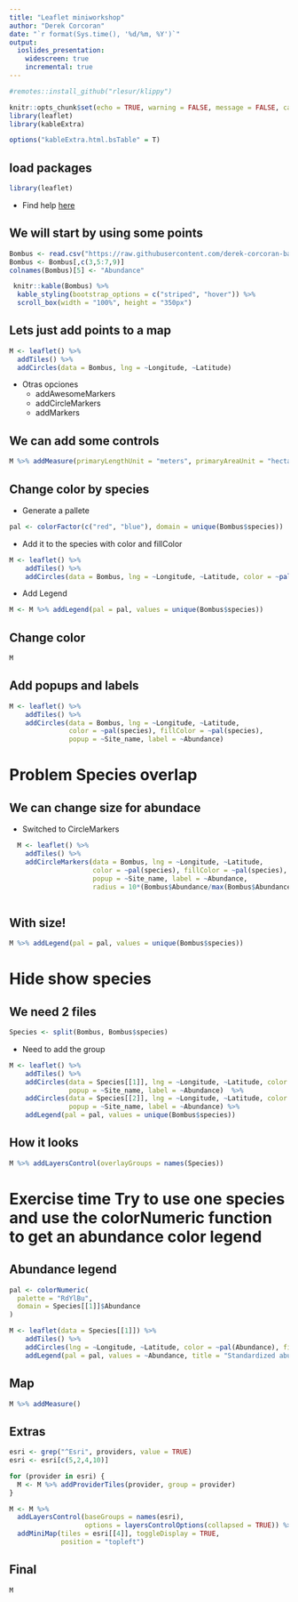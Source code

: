 ```yaml
---
title: "Leaflet miniworkshop"
author: "Derek Corcoran"
date: "`r format(Sys.time(), '%d/%m, %Y')`"
output:
  ioslides_presentation:
    widescreen: true
    incremental: true
---
```


```r
#remotes::install_github("rlesur/klippy")

knitr::opts_chunk$set(echo = TRUE, warning = FALSE, message = FALSE, cache = FALSE, tidy = TRUE, tidy.opts= list(blank = FALSE, width.cutoff = 60))
library(leaflet)
library(kableExtra)

options("kableExtra.html.bsTable" = T)
```



## load packages

```r
library(leaflet)
```

* Find help [here](https://rstudio.github.io/leaflet/)

## We will start by using some points

```r
Bombus <- read.csv("https://raw.githubusercontent.com/derek-corcoran-barrios/derek-corcoran-barrios.github.io/master/Presentaciones_Espacial/Species.csv")
Bombus <- Bombus[,c(3,5:7,9)]
colnames(Bombus)[5] <- "Abundance"
```

```r
 knitr::kable(Bombus) %>%
  kable_styling(bootstrap_options = c("striped", "hover")) %>%
  scroll_box(width = "100%", height = "350px")
```


## Lets just add points to a map

```r
M <- leaflet() %>% 
  addTiles() %>% 
  addCircles(data = Bombus, lng = ~Longitude, ~Latitude) 
```

* Otras opciones
    + addAwesomeMarkers
    + addCircleMarkers
    + addMarkers

## We can add some controls

```r
M %>% addMeasure(primaryLengthUnit = "meters", primaryAreaUnit = "hectare")
```


## Change color by species

* Generate a pallete

```r
pal <- colorFactor(c("red", "blue"), domain = unique(Bombus$species))
```

* Add it to the species with color and fillColor

```r
M <- leaflet() %>% 
    addTiles() %>% 
    addCircles(data = Bombus, lng = ~Longitude, ~Latitude, color = ~pal(species), fillColor = ~pal(species))
```

* Add Legend

```r
M <- M %>% addLegend(pal = pal, values = unique(Bombus$species))
```


## Change color

```r
M
```

## Add popups and labels

```r
M <- leaflet() %>% 
    addTiles() %>% 
    addCircles(data = Bombus, lng = ~Longitude, ~Latitude, 
               color = ~pal(species), fillColor = ~pal(species),
               popup = ~Site_name, label = ~Abundance)
```


# Problem Species overlap

## We can change size for abundace

* Switched to CircleMarkers

```r
  M <- leaflet() %>% 
    addTiles() %>% 
    addCircleMarkers(data = Bombus, lng = ~Longitude, ~Latitude, 
                     color = ~pal(species), fillColor = ~pal(species),
                     popup = ~Site_name, label = ~Abundance,
                     radius = 10*(Bombus$Abundance/max(Bombus$Abundance)))
  
```

## With size!

```r
M %>% addLegend(pal = pal, values = unique(Bombus$species))
```


# Hide show species

## We need 2 files

```r
Species <- split(Bombus, Bombus$species)
```

* Need to add the group

```r
M <- leaflet() %>% 
    addTiles() %>% 
    addCircles(data = Species[[1]], lng = ~Longitude, ~Latitude, color = ~pal(species), fillColor = ~pal(species), group = names(Species)[1],
               popup = ~Site_name, label = ~Abundance)  %>% 
    addCircles(data = Species[[2]], lng = ~Longitude, ~Latitude, color = ~pal(species), fillColor = ~pal(species), group = names(Species)[2],
               popup = ~Site_name, label = ~Abundance) %>% 
    addLegend(pal = pal, values = unique(Bombus$species))
```

## How it looks

```r
M %>% addLayersControl(overlayGroups = names(Species))
```

# Exercise time Try to use one species and use the colorNumeric function to get an abundance color legend

## Abundance legend

```r
pal <- colorNumeric(
  palette = "RdYlBu",
  domain = Species[[1]]$Abundance
)
```



```r
M <- leaflet(data = Species[[1]]) %>% 
    addTiles() %>% 
    addCircles(lng = ~Longitude, ~Latitude, color = ~pal(Abundance), fillColor = ~pal(Abundance), popup = ~Site_name) %>% 
    addLegend(pal = pal, values = ~Abundance, title = "Standardized abundance")
```

## Map

```r
M %>% addMeasure()
```

## Extras

```r
esri <- grep("^Esri", providers, value = TRUE)
esri <- esri[c(5,2,4,10)]

for (provider in esri) {
  M <- M %>% addProviderTiles(provider, group = provider)
}

M <- M %>%
  addLayersControl(baseGroups = names(esri),
                   options = layersControlOptions(collapsed = TRUE)) %>%
  addMiniMap(tiles = esri[[4]], toggleDisplay = TRUE,
             position = "topleft")
```

## Final

```r
M
```
